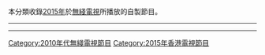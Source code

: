 本分類收錄[[2015年|2015年]]於[[無綫電視|無綫電視]]所播放的自製節目。

----

{{cat year nav
| year = 2015
| cat = 無綫電視節目
| sortkey = 無綫電視節目
| article = 無綫電視節目
| in =
}}
----

[[Category:2010年代無綫電視節目|Category:2010年代無綫電視節目]]
[[Category:2015年香港電視節目|Category:2015年香港電視節目]]